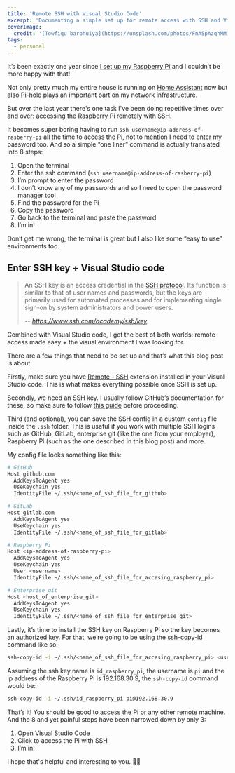 ```yaml
---
title: 'Remote SSH with Visual Studio Code'
excerpt: 'Documenting a simple set up for remote access with SSH and Visual Studio Code.'
coverImage:
  credit: '[Towfiqu barbhuiya](https://unsplash.com/photos/FnA5pAzqhMM)'
tags:
  - personal
---
```


It’s been exactly one year since [I set up my Raspberry Pi](/blog/headless-raspberry-pi-setup) and I couldn’t be more happy with that!

Not only pretty much my entire house is running on [Home Assistant](https://www.home-assistant.io) now but also [Pi-hole](https://pi-hole.net) plays an important part on my network infrastructure.

But over the last year there's one task I've been doing repetitive times over and over: accessing the Raspberry Pi remotely with SSH.

It becomes super boring having to run `ssh username@ip-address-of-rasberry-pi` all the time to access the Pi, not to mention I need to enter my password too.
And so a simple “one liner” command is actually translated into 8 steps:

1. Open the terminal
2. Enter the ssh command (`ssh username@ip-address-of-rasberry-pi`)
3. I’m prompt to enter the password
4. I don’t know any of my passwords and so I need to open the password manager tool
5. Find the password for the Pi
6. Copy the password
7. Go back to the terminal and paste the password
8. I’m in!

Don’t get me wrong, the terminal is great but I also like some “easy to use” environments too.

## Enter SSH key + Visual Studio code

> An SSH key is an access credential in the [SSH protocol](https://www.ssh.com/academy/ssh/protocol). Its function is similar to that of user names and passwords, but the keys are primarily used for automated processes and for implementing single sign-on by system administrators and power users.
>
> -- <cite>https://www.ssh.com/academy/ssh/key</cite>

Combined with Visual Studio code, I get the best of both worlds: remote access made easy + the visual environment I was looking for.

There are a few things that need to be set up and that’s what this blog post is about.

Firstly, make sure you have [Remote - SSH](https://marketplace.visualstudio.com/items?itemName=ms-vscode-remote.remote-ssh) extension installed in your Visual Studio code.
This is what makes everything possible once SSH is set up.

Secondly, we need an SSH key.
I usually follow GitHub’s documentation for these, so make sure to follow [this guide](https://docs.github.com/en/authentication/connecting-to-github-with-ssh/generating-a-new-ssh-key-and-adding-it-to-the-ssh-agent#generating-a-new-ssh-key) before proceeding.

Third (and optional), you can save the SSH config in a custom `config` file inside the `.ssh` folder.
This is useful if you work with multiple SSH logins such as GitHub, GitLab, enterprise git (like the one  from your employer), Raspberry Pi (such as the one described in this blog post) and more.

My config file looks something like this:

```bash
# GitHub
Host github.com
  AddKeysToAgent yes
  UseKeychain yes
  IdentityFile ~/.ssh/<name_of_ssh_file_for_github>

# GitLab
Host gitlab.com
  AddKeysToAgent yes
  UseKeychain yes
  IdentityFile ~/.ssh/<name_of_ssh_file_for_gitlab>

# Raspberry Pi
Host <ip-address-of-raspberry-pi>
  AddKeysToAgent yes
  UseKeychain yes
  User <username>
  IdentityFile ~/.ssh/<name_of_ssh_file_for_accesing_raspberry_pi>

# Enterprise git
Host <host_of_enterprise_git>
  AddKeysToAgent yes
  UseKeychain yes
  IdentityFile ~/.ssh/<name_of_ssh_file_for_enterprise_git>
```

Lastly, it’s time to install the SSH key on Raspberry Pi so the key becomes an authorized key.
For that, we’re going to be using the [ssh-copy-id](https://www.ssh.com/academy/ssh/copy-id) command like so:

```bash
ssh-copy-id -i ~/.ssh/<name_of_ssh_file_for_accesing_raspberry_pi> <username>@<ip-address-of-raspberry-pi>
```

Assuming the ssh key name is `id_raspberry_pi`, the username is `pi` and the ip address of the Raspberry Pi is 192.168.30.9, the `ssh-copy-id` command would be:

```bash
ssh-copy-id -i ~/.ssh/id_raspberry_pi pi@192.168.30.9
```

That’s it! You should be good to access the Pi or any other remote machine.
And the 8 and yet painful steps have been narrowed down by only 3:

1. Open Visual Studio Code
2. Click to access the Pi with SSH
3. I’m in!

I hope that's helpful and interesting to you. 👋🏼

